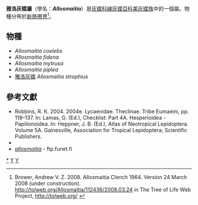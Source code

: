 {{NoteTA
|G1=Butterfly
}}
{{Automatic taxobox
| taxon = Allosmaitia
| image = Strophius Hairstreak (Allosmaitia strophius).jpg
| image_caption = [[雅洛灰蝶|雅洛灰蝶]]<br />''Allosmaitia strophius''
| authority = Clench, 1964
| type_species = ''Thecla coelebs''
| type_species_authority = Herrich-Schäffer, 1862
| subdivision_ranks = 物種
| subdivision =
共5種，詳閱正文。
| synonyms = 
}}

'''雅洛灰蝶屬'''（學名：'''''Allosmaitia'''''）是[[灰蝶科|灰蝶科]][[線灰蝶亞科|線灰蝶亞科]][[美灰蝶族|美灰蝶族]]中的一個屬。物種分佈於[[新熱帶界|新熱帶界]]<ref name=tol>Brower, Andrew V. Z. 2008. Allosmaitia Clench 1964. Version 24 March 2008 (under construction). http://tolweb.org/Allosmaitia/112436/2008.03.24 {{Wayback|url=http://tolweb.org/Allosmaitia/112436/2008.03.24 |date=20191201004948 }} in The Tree of Life Web Project, http://tolweb.org/ {{Wayback|url=http://tolweb.org/ |date=20110515100516 }} {{en}}</ref>。

== 物種 ==
* ''Allosmaitia coelebs''
* ''Allosmaitia fidena''
* ''Allosmaitia mytrusa''
* ''Allosmaitia piplea''
* [[雅洛灰蝶|雅洛灰蝶]] ''Allosmaitia strophius''
<!--
== 圖集 ==
<gallery>
</gallery>
-->
== 參考文獻 ==
{{Reflist}}
* Robbins, R. K. 2004. 2004e. Lycaenidae. Theclinae. Tribe Eumaeini, pp. 118–137. In: Lamas, G. (Ed.), Checklist: Part 4A. Hesperioidea - Papilionoidea. In: Heppner, J. B. (Ed.), Atlas of Neotropical Lepidoptera. Volume 5A. Gainesville, Association for Tropical Lepidoptera; Scientific Publishers.
* {{Cite book | author = 寿建新 周尧 李宇飞 | title = 世界蝴蝶分類名錄 | location = 中國 | publisher = 陝西科學技術出版社 | date = 2006-04-01 | ISBN = 9787536936768 | language= zh-hans }}
* [http://ftp.funet.fi/pub/sci/bio/life/insecta/lepidoptera/ditrysia/papilionoidea/lycaenidae/theclinae/Allosmaitia ''allosmaitia''] {{Wayback|url=http://ftp.funet.fi/pub/sci/bio/life/insecta/lepidoptera/ditrysia/papilionoidea/lycaenidae/theclinae/Allosmaitia |date=20190610030135 }} - ftp.funet.fi

{{Commons category| Allosmaitia}}
{{Taxonbar}}
{{線灰蝶亞科}}

[[Category:雅洛灰蝶屬|*]]
[[Category:美灰蝶族|Y]]
[[Category:1964年描述的分类群|Y]]